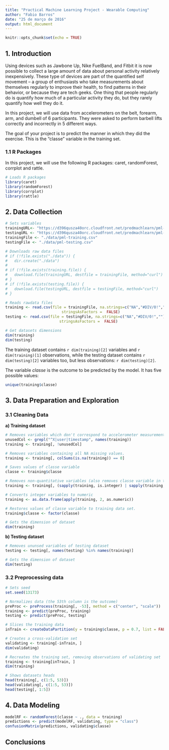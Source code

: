 ```yaml
---
title: "Practical Machine Learning Project - Wearable Computing"
author: "Fabio Barros"
date: "25 de março de 2016"
output: html_document
---
```


```r
knitr::opts_chunk$set(echo = TRUE)
```

## 1. Introduction  

Using devices such as Jawbone Up, Nike FuelBand, and Fitbit it is now possible to collect a large amount of data about personal activity relatively inexpensively. These type of devices are part of the quantified self movement – a group of enthusiasts who take measurements about themselves regularly to improve their health, to find patterns in their behavior, or because they are tech geeks. One thing that people regularly do is quantify how much of a particular activity they do, but they rarely quantify how well they do it. 

In this project, we will use data from accelerometers on the belt, forearm, arm, and dumbell of 6 participants. They were asked to perform barbell lifts correctly and incorrectly in 5 different ways.

The goal of your project is to predict the manner in which they did the exercise. This is the "classe" variable in the training set.

### 1.1 R Packages 

In this project, we will use the following R packages: caret, randomForest, corrplot and rattle.
```r
# Loads R packages
library(caret)
library(randomForest)
library(corrplot)
library(rattle)
```

##  2. Data Collection

```r
# Sets variables
trainingURL<- "https://d396qusza40orc.cloudfront.net/predmachlearn/pml-training.csv"
testingURL <- "https://d396qusza40orc.cloudfront.net/predmachlearn/pml-testing.csv"
trainingFile <- "./data/pml-training.csv"
testingFile <- "./data/pml-testing.csv"

# Downloads raw data files
# if (!file.exists("./data")) {
#   dir.create("./data")
# 
# if (!file.exists(training.file)) {
#   download.file(trainingURL, destfile = trainingFile, method="curl")
# }
# if (!file.exists(testing.file)) {
#   download.file(testingURL, destfile = testingFile, method="curl")
# }

# Reads rawdata files
training <- read.csv(file = trainingFile, na.strings=c("NA","#DIV/0!",""), 
                         stringsAsFactors =  FALSE)
testing <- read.csv(file = testingFile, na.strings=c("NA","#DIV/0!",""), 
                        stringsAsFactors =  FALSE)

# Get datasets dimensions
dim(training)
dim(testing)
```

The training dataset contains `r dim(training)[2]` variables and `r dim(training)[1]` observations, while the testing dataset contains `r dim(testing)[2]` variables too, but less observations: `r dim(testing)[2]`.

The variable *classe* is the outcome to be predicted by the model. It has five possible values:

```r
unique(training$classe)
```

## 3. Data Preparation and Exploration 

### 3.1 Cleaning Data

**a) Training dataset**
```r
# Removes variables which don't correspond to accelerometer measurements.
unusedCol <- grepl("^X|user|timestamp", names(training))
training <- training[, !unusedCol]

# Removes variables containing all NA missing values.
training <- training[, colSums(is.na(training)) == 0]

# Saves values of classe variable
classe <- training$classe

# Removes non-quantitative variables (also removes classe variable in training data)
training <- training[, (sapply(training, is.integer) | sapply(training, is.numeric))] 

# Converts integer variables to numeric
training <- as.data.frame(apply(training, 2, as.numeric))

# Restores values of classe variable to training data set.
training$classe <- factor(classe)

# Gets the dimension of dataset
dim(training)
```

**b) Testing dataset**
```r
# Removes ununsed variables of testing dataset
testing <- testing[, names(testing) %in% names(training)]

# Gets the dimension of dataset
dim(testing)
```

### 3.2 Preprocessing data
```r
# Sets seed
set.seed(13173)

# Normalizes data (the 53th column is the outcome)
preProc <- preProcess(training[, -53], method = c("center", "scale"))
training <- predict(preProc, training)
testing <- predict(preProc, testing)

# Slices the training data
inTrain <- createDataPartition(y = training$classe, p = 0.7, list = FALSE)

# Creates a cross-validation set
validating <- training[-inTrain, ] 
dim(validating)

# Recreates the training set, removing observations of validating set 
training <- training[inTrain, ]
dim(training)

# Shows datasets heads
head(training[, c(1:5, 53)])
head(validating[, c(1:5, 53)])
head(testing[, 1:5])
```

## 4. Data Modeling

```r
modelRF <- randomForest(classe ~ ., data = training)
predictions <- predict(modelRF, validating, type = "class")
confusionMatrix(predictions, validating$classe)
```

## Conclusions
